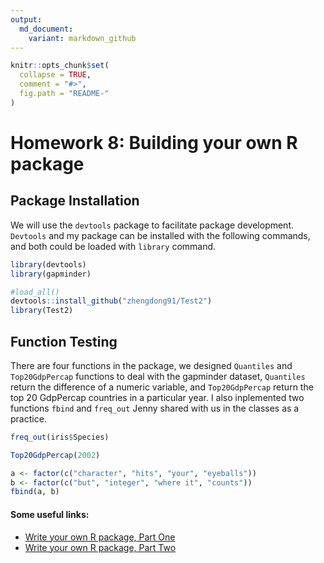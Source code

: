 ```yaml
---
output:
  md_document:
    variant: markdown_github
---
```


```r
knitr::opts_chunk$set(
  collapse = TRUE,
  comment = "#>",
  fig.path = "README-"
)
```

# Homework 8: Building your own R package

## Package Installation
We will use the `devtools` package to facilitate package development. `Devtools` and my package can be installed with the following commands, and both could be loaded with `library` command.

```r
library(devtools)
library(gapminder)
```

```r
#load_all()
devtools::install_github("zhengdong91/Test2")
library(Test2)
```

## Function Testing

There are four functions in the package, we designed `Quantiles` and `Top20GdpPercap` functions to deal with the gapminder dataset, `Quantiles` return the difference of a numeric variable, and `Top20GdpPercap` return the top 20 GdpPercap countries in a particular year. I also inplemented two functions `fbind` and `freq_out` Jenny 
shared with us in the classes as a practice. 

```r
freq_out(iris$Species)
```

```r
Top20GdpPercap(2002)
```

```r
a <- factor(c("character", "hits", "your", "eyeballs"))
b <- factor(c("but", "integer", "where it", "counts"))
fbind(a, b)
```

#### Some useful links:
+ [Write your own R package, Part One](https://stat545-ubc.github.io/packages04_foofactors-package-01.html)
+ [Write your own R package, Part Two](https://stat545-ubc.github.io/packages05_foofactors-package-02.html)
